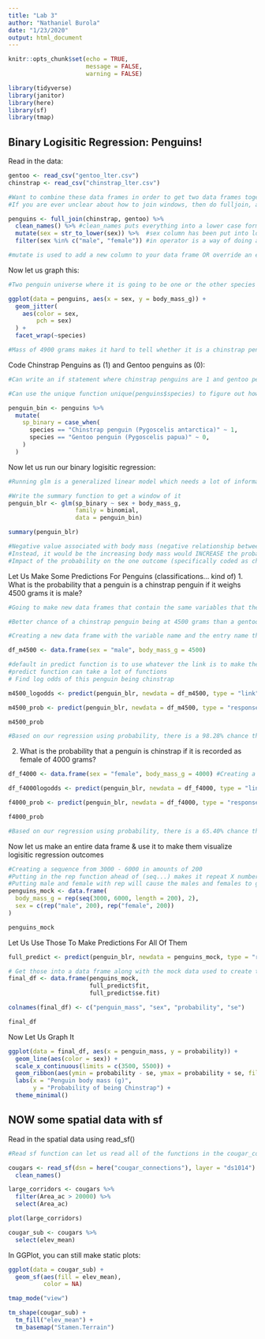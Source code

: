 ```yaml
---
title: "Lab 3"
author: "Nathaniel Burola"
date: "1/23/2020"
output: html_document
---
```

```r
knitr::opts_chunk$set(echo = TRUE, 
                      message = FALSE,
                      warning = FALSE)

library(tidyverse)
library(janitor)
library(here)
library(sf)
library(tmap)
```

## Binary Logisitic Regression: Penguins! 

Read in the data: 
```r
gentoo <- read_csv("gentoo_lter.csv")
chinstrap <- read_csv("chinstrap_lter.csv")

#Want to combine these data frames in order to get two data frames together 
#If you are ever unclear about how to join windows, then do fulljoin, and wrangle them together in order to get windows together 

penguins <- full_join(chinstrap, gentoo) %>%  
  clean_names() %>% #clean_names puts everything into a lower case formatting 
  mutate(sex = str_to_lower(sex)) %>%  #sex column has been put into lower case 
  filter(sex %in% c("male", "female")) #in operator is a way of doing a more elegant or statement (look for anything in the sex column that matches anything in the string)

#mutate is used to add a new column to your data frame OR override an existing data column 
```

Now let us graph this:  
```r
#Two penguin universe where it is going to be one or the other species 

ggplot(data = penguins, aes(x = sex, y = body_mass_g)) + 
  geom_jitter(
    aes(color = sex, 
        pch = sex)
  ) + 
  facet_wrap(~species)

#Mass of 4900 grams makes it hard to tell whether it is a chinstrap penguin or a gentoo penguin with their probabilities. Want to align outcomes with bionomial logsitic expression 
```

Code Chinstrap Penguins as (1) and Gentoo penguins as (0): 
```r
#Can write an if statement where chinstrap penguins are 1 and gentoo penguins are 0 but will do something else 

#Can use the unique function unique(penguins$species) to figure out how species are directly written in the data feame ($ sign acts as a filter to get species)

penguin_bin <- penguins %>% 
  mutate(
    sp_binary = case_when(
      species == "Chinstrap penguin (Pygoscelis antarctica)" ~ 1, 
      species == "Gentoo penguin (Pygoscelis papua)" ~ 0, 
    )
  )
```

Now let us run our binary logisitic regression: 
```r
#Running glm is a generalized linear model which needs a lot of information such as bionomial logisitic regression

#Write the summary function to get a window of it 
penguin_blr <- glm(sp_binary ~ sex + body_mass_g, 
                   family = binomial, 
                   data = penguin_bin)

summary(penguin_blr)

#Negative value associated with body mass (negative relationship between increasing body mass the probability of being a chinstrap penguin) (chinstrap penguin = 1)
#Instead, it would be the increasing body mass would INCREASE the probability of being  a gentoo penguin 
#Impact of the probability on the one outcome (specifically coded as chinstrap penguin as 1 which is set as a reference level)
```

Let Us Make Some Predictions For Penguins (classifications... kind of)
1. What is the probability that a penguin is a chinstrap penguin if it weighs 4500 grams it is male? 
```r
#Going to make new data frames that contain the same variables that the model is expecting but will find the predictions in the data frame 

#Better chance of a chinstrap penguin being at 4500 grams than a gentoo penguin 

#Creating a new data frame with the variable name and the entry name that is used to create the model NEEDS to match otherwise it will not be able to figure out what is wrong

df_m4500 <- data.frame(sex = "male", body_mass_g = 4500)

#default in predict function is to use whatever the link is to make the prediction 
#predict function can take a lot of functions 
# Find log odds of this penguin being chinstrap 

m4500_logodds <- predict(penguin_blr, newdata = df_m4500, type = "link") 

m4500_prob <- predict(penguin_blr, newdata = df_m4500, type = "response") 

m4500_prob

#Based on our regression using probability, there is a 98.28% chance that a male penguin weighing 4500 grams is a chinstrap penguin. 
```

2. What is the probability that a penguin is chinstrap if it is recorded as female of 4000 grams? 
```r
df_f4000 <- data.frame(sex = "female", body_mass_g = 4000) #Creating a new data frame with the fields of sex and body mass of 4000g 

df_f4000logodds <- predict(penguin_blr, newdata = df_f4000, type = "link") #Calculating the log odds of a female penguin at 4000 grams 

f4000_prob <- predict(penguin_blr, newdata = df_f4000, type = "response") #Calculating the probability of a female penguin at 4000 grams 

f4000_prob

#Based on our regression using probability, there is a 65.40% chance that a female penguin weighing 4000 grams is a chinstrap penguin. 
```

Now let us make an entire data frame & use it to make them visualize logisitic regression outcomes 

```r
#Creating a sequence from 3000 - 6000 in amounts of 200 
#Putting in the rep function ahead of (seq...) makes it repeat X number of times in this case it will be 2. 
#Putting male and female with rep will cause the males and females to go from 3000 - 6000 in terms of body mass with grams
penguins_mock <- data.frame(
  body_mass_g = rep(seq(3000, 6000, length = 200), 2), 
  sex = c(rep("male", 200), rep("female", 200))
)

penguins_mock

```

Let Us Use Those To Make Predictions For All Of Them 
```r
full_predict <- predict(penguin_blr, newdata = penguins_mock, type = "response", se.fit = TRUE) 

# Get those into a data frame along with the mock data used to create them 
final_df <- data.frame(penguins_mock, 
                       full_predict$fit, 
                       full_predict$se.fit)

colnames(final_df) <- c("penguin_mass", "sex", "probability", "se")

final_df

```

Now Let Us Graph It 
```r
ggplot(data = final_df, aes(x = penguin_mass, y = probability)) +
  geom_line(aes(color = sex)) +
  scale_x_continuous(limits = c(3500, 5500)) +
  geom_ribbon(aes(ymin = probability - se, ymax = probability + se, fill = sex), alpha = 0.3) +
  labs(x = "Penguin body mass (g)",
       y = "Probability of being Chinstrap") +
  theme_minimal()
```

## NOW some spatial data with sf 

Read in the spatial data using read_sf()
```r
#Read sf function can let us read all of the functions in the cougar_connections folder 

cougars <- read_sf(dsn = here("cougar_connections"), layer = "ds1014") %>%  
  clean_names()

```

```r
large_corridors <- cougars %>%  
  filter(Area_ac > 20000) %>%  
  select(Area_ac)

plot(large_corridors)
```

```r
cougar_sub <- cougars %>%  
  select(elev_mean) 
```

In GGPlot, you can still make static plots: 
```r
ggplot(data = cougar_sub) + 
  geom_sf(aes(fill = elev_mean), 
          color = NA)
```

```r
tmap_mode("view")

tm_shape(cougar_sub) +
  tm_fill("elev_mean") +
  tm_basemap("Stamen.Terrain")
```

